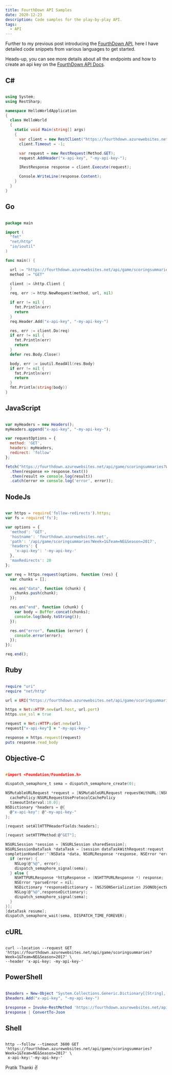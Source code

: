 ```yaml
---
title: FourthDown API Samples
date: 2020-12-23
description: Code samples for the play-by-play API.
tags:
  - API
---
```


Further to my previous post introducing the [FourthDown API](../fourth-down-api/index.mdx), here I have detailed 
code snippets from various languages to get started.

Heads-up, you can see more details about all the endpoints and how to create an api key on the 
[FourthDown API Docs](https://fourthdown.azurewebsites.net/).

## C#

```cs

using System;
using RestSharp;

namespace HelloWorldApplication 
{
  class HelloWorld 
  {
    static void Main(string[] args) 
    {
      var client = new RestClient("https://fourthdown.azurewebsites.net/api/game/scoringsummaries?Week=1&Team=NE&Season=2017");
      client.Timeout = -1;

      var request = new RestRequest(Method.GET);
      request.AddHeader("x-api-key", "-my-api-key-");

      IRestResponse response = client.Execute(request);

      Console.WriteLine(response.Content);
    }
  }
}

```

## Go

```go

package main

import (
  "fmt"
  "net/http"
  "io/ioutil"
)

func main() {

  url := "https://fourthdown.azurewebsites.net/api/game/scoringsummaries?Week=1&Team=NE&Season=2017"
  method := "GET"

  client := &http.Client {
  }
  req, err := http.NewRequest(method, url, nil)

  if err != nil {
    fmt.Println(err)
    return
  }
  req.Header.Add("x-api-key", "-my-api-key-")

  res, err := client.Do(req)
  if err != nil {
    fmt.Println(err)
    return
  }
  defer res.Body.Close()

  body, err := ioutil.ReadAll(res.Body)
  if err != nil {
    fmt.Println(err)
    return
  }
  fmt.Println(string(body))
}

```

## JavaScript 

```js

var myHeaders = new Headers();
myHeaders.append("x-api-key", "-my-api-key-");

var requestOptions = {
  method: 'GET',
  headers: myHeaders,
  redirect: 'follow'
};

fetch("https://fourthdown.azurewebsites.net/api/game/scoringsummaries?Week=1&Team=NE&Season=2017", requestOptions)
  .then(response => response.text())
  .then(result => console.log(result))
  .catch(error => console.log('error', error));

```

## NodeJs

```js

var https = require('follow-redirects').https;
var fs = require('fs');

var options = {
  'method': 'GET',
  'hostname': 'fourthdown.azurewebsites.net',
  'path': '/api/game/scoringsummaries?Week=1&Team=NE&Season=2017',
  'headers': {
    'x-api-key': '-my-api-key-'
  },
  'maxRedirects': 20
};

var req = https.request(options, function (res) {
  var chunks = [];

  res.on("data", function (chunk) {
    chunks.push(chunk);
  });

  res.on("end", function (chunk) {
    var body = Buffer.concat(chunks);
    console.log(body.toString());
  });

  res.on("error", function (error) {
    console.error(error);
  });
});

req.end();

```

## Ruby

```ruby

require "uri"
require "net/http"

url = URI("https://fourthdown.azurewebsites.net/api/game/scoringsummaries?Week=1&Team=NE&Season=2017")

https = Net::HTTP.new(url.host, url.port)
https.use_ssl = true

request = Net::HTTP::Get.new(url)
request["x-api-key"] = "-my-api-key-"

response = https.request(request)
puts response.read_body

```

## Objective-C

```c

#import <Foundation/Foundation.h>

dispatch_semaphore_t sema = dispatch_semaphore_create(0);

NSMutableURLRequest *request = [NSMutableURLRequest requestWithURL:[NSURL URLWithString:@"https://fourthdown.azurewebsites.net/api/game/scoringsummaries?Week=1&Team=NE&Season=2017"]
  cachePolicy:NSURLRequestUseProtocolCachePolicy
  timeoutInterval:10.0];
NSDictionary *headers = @{
  @"x-api-key": @"-my-api-key-"
};

[request setAllHTTPHeaderFields:headers];

[request setHTTPMethod:@"GET"];

NSURLSession *session = [NSURLSession sharedSession];
NSURLSessionDataTask *dataTask = [session dataTaskWithRequest:request
completionHandler:^(NSData *data, NSURLResponse *response, NSError *error) {
  if (error) {
    NSLog(@"%@", error);
    dispatch_semaphore_signal(sema);
  } else {
    NSHTTPURLResponse *httpResponse = (NSHTTPURLResponse *) response;
    NSError *parseError = nil;
    NSDictionary *responseDictionary = [NSJSONSerialization JSONObjectWithData:data options:0 error:&parseError];
    NSLog(@"%@",responseDictionary);
    dispatch_semaphore_signal(sema);
  }
}];
[dataTask resume];
dispatch_semaphore_wait(sema, DISPATCH_TIME_FOREVER);

```

## cURL

```shell

curl --location --request GET 'https://fourthdown.azurewebsites.net/api/game/scoringsummaries?Week=1&Team=NE&Season=2017' \
--header 'x-api-key: -my-api-key-'

```

## PowerShell 

```ps1

$headers = New-Object "System.Collections.Generic.Dictionary[[String],[String]]"
$headers.Add("x-api-key", "-my-api-key-")

$response = Invoke-RestMethod 'https://fourthdown.azurewebsites.net/api/game/scoringsummaries?Week=1&Team=NE&Season=2017' -Method 'GET' -Headers $headers -Body $body
$response | ConvertTo-Json

```

## Shell

```shell

http --follow --timeout 3600 GET 'https://fourthdown.azurewebsites.net/api/game/scoringsummaries?Week=1&Team=NE&Season=2017' \
 x-api-key:'-my-api-key-'

```

Pratik Thanki ✌️
